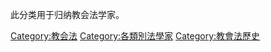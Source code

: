 此分类用于归纳教会法学家。

[[Category:教会法|Category:教会法]]
[[Category:各類別法學家|Category:各類別法學家]]
[[Category:教會法歷史|Category:教會法歷史]]
